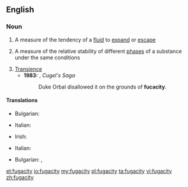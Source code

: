 ==English==
{{wikipedia}}

===Noun===
{{en-noun|fugacities}}

# A measure of the tendency of a [[fluid]] to [[expand]] or [[escape]]
# {{lb|en|physics}} A measure of the relative stability of different [[phase]]s of a substance under the same conditions
# [[transience|Transience]]
#* '''1983:''' {{w|Jack Vance}}, ''Cugel's Saga''
#*: Duke Orbal disallowed it on the grounds of '''fucacity'''.

====Translations====
{{trans-top|measure of the tendency of a fluid to expand or escape}}
* Bulgarian: {{t|bg|летливост|f|sc=Cyrl}}
{{trans-mid}}
* Italian: {{t|it|fugacità|f}}
{{trans-bottom}}

{{trans-top|measure of the relative stability of different phases of a substance under the same conditions}}
* Irish: {{t|ga|éalaitheacht|f}}
{{trans-mid}}
* Italian: {{t|it|fugacità|f}}
{{trans-bottom}}

{{trans-top|transience}}
* Bulgarian: {{t+|bg|мимолетност|f|sc=Cyrl}}, {{t+|bg|краткотрайност|f|sc=Cyrl}}
{{trans-mid}}
{{trans-bottom}}

[[et:fugacity]]
[[io:fugacity]]
[[my:fugacity]]
[[pl:fugacity]]
[[ta:fugacity]]
[[vi:fugacity]]
[[zh:fugacity]]